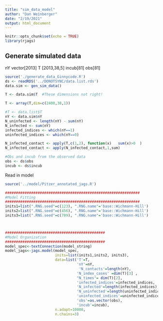 ```yaml
---
title: "sim_data_model"
author: "Dan Weinberger"
date: "2/19/2021"
output: html_document
---
```


```r
knitr::opts_chunk$set(echo = TRUE)
library(rjags)

```

## Generate simulated data
nY vector[2013]
T [2013,38,5]
incub[81]
obs[81]

```r
source('./generate_data_Ginnycode.R')
ds <- readRDS('../DONOTSYNC/data.list.rds')
data.sim <- gen_sim_data()

T <- data.sim$T  #These dimensions not right!

T <- array(T,dim=c(2400,38,1))

#T <- data.list$T
nY <- data.sim$nY
N_uninfected <- length(nY) - sum(nY)
N_infected <- sum(nY)
infected_indices <- which(nY==1)
uninfected_indices <- which(nY==0)

N_infected_contact <- apply(T,c(1,2), function(x)   sum(x)>0  )
N_infected_contact <- apply(N_infected_contact,1,sum)

#Obs and incub from the observed data
obs <- ds$obs
incub <- ds$incub
```


Read in model
```r
source('../model/Pitzer_annotated_jags.R')
```

```r
##############################################################
#Model Fitting
##############################################################
inits1=list(".RNG.seed"=c(123), ".RNG.name"='base::Wichmann-Hill')
inits2=list(".RNG.seed"=c(456), ".RNG.name"='base::Wichmann-Hill')
inits3=list(".RNG.seed"=c(789), ".RNG.name"='base::Wichmann-Hill')



##############################################
#Model Organization
##############################################
model_spec<-textConnection(model_string)
model_jags<-jags.model(model_spec, 
                       inits=list(inits1,inits2, inits3),
                       data=list('T'=T,
                                 'nY'=nY,
                                  'N_contacts'=length(nY),
                                 'N_index_cases' =dim(T)[3] ,
                                 "N_times"= dim(T)[2],
                                 'infected_indices'=infected_indices,
                                 'N_infected'=length(infected_indices),
                                 'N_uninfected'=length(uninfected_indices),
                                 'uninfected_indices'=uninfected_indices,
                                 'obs'=as.vector(obs),
                                 'incub'=incub),
                       n.adapt=10000, 
                       n.chains=3)

```



